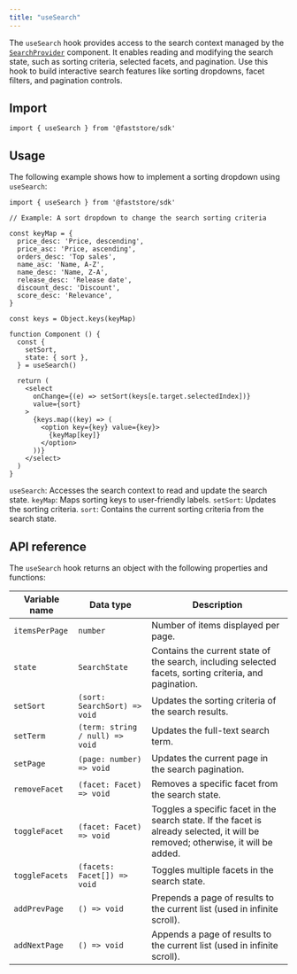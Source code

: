 ```yaml
---
title: "useSearch"
---
```


The `useSearch` hook provides access to the search context managed by the [`SearchProvider`](https://developers.vtex.com/docs/guides/faststore/search-search-provider) component. It enables reading and modifying the search state, such as sorting criteria, selected facets, and pagination. Use this hook to build interactive search features like sorting dropdowns, facet filters, and pagination controls.

## Import

```tsx
import { useSearch } from '@faststore/sdk'
```

## Usage

The following example shows how to implement a sorting dropdown using `useSearch`:

```tsx
import { useSearch } from '@faststore/sdk'

// Example: A sort dropdown to change the search sorting criteria

const keyMap = {
  price_desc: 'Price, descending',
  price_asc: 'Price, ascending',
  orders_desc: 'Top sales',
  name_asc: 'Name, A-Z',
  name_desc: 'Name, Z-A',
  release_desc: 'Release date',
  discount_desc: 'Discount',
  score_desc: 'Relevance',
}

const keys = Object.keys(keyMap)

function Component () {
  const {
    setSort,
    state: { sort },
  } = useSearch()

  return (
    <select
      onChange={(e) => setSort(keys[e.target.selectedIndex])}
      value={sort}
    >
      {keys.map((key) => (
        <option key={key} value={key}>
          {keyMap[key]}
        </option>
      ))}
    </select>
  )
}
```

`useSearch`: Accesses the search context to read and update the search state.
`keyMap`: Maps sorting keys to user-friendly labels.
`setSort`: Updates the sorting criteria.
`sort`: Contains the current sorting criteria from the search state.

## API reference

The `useSearch` hook returns an object with the following properties and functions:

| Variable name | Data type | Description |
| -------- | --------------- | ------------ |
| `itemsPerPage` | `number` | Number of items displayed per page. |
| `state` | `SearchState` | Contains the current state of the search, including selected facets, sorting criteria, and pagination. |
| `setSort` | `(sort: SearchSort) => void` | Updates the sorting criteria of the search results. |
| `setTerm` | `(term: string / null) => void` | Updates the full-text search term. |
| `setPage` | `(page: number) => void` | Updates the current page in the search pagination. |
| `removeFacet` | `(facet: Facet) => void` | Removes a specific facet from the search state. |
| `toggleFacet` | `(facet: Facet) => void` | Toggles a specific facet in the search state. If the facet is already selected, it will be removed; otherwise, it will be added. |
| `toggleFacets` | `(facets: Facet[]) => void` | Toggles multiple facets in the search state. |
| `addPrevPage` | `() => void` | Prepends a page of results to the current list (used in infinite scroll). |
| `addNextPage` | `() => void` | Appends a page of results to the current list (used in infinite scroll). |
